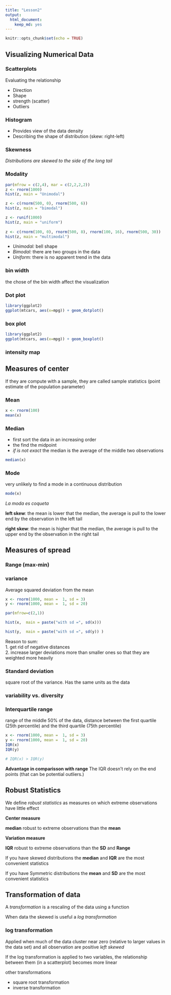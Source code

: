 ```yaml
---
title: "Lesson2"
output: 
  html_document: 
    keep_md: yes
---
```


```r
knitr::opts_chunk$set(echo = TRUE)
```

## **Visualizing Numerical Data** 

### **Scatterplots**  

Evaluating the relationship 

* Direction 
* Shape 
* strength (scatter)
* Outliers

### **Histogram**

* Provides view of the data density 
* Describing the shape of distribution (skew: right-left) 

### **Skewness**

*Distributions are skewed to the side of the long tail*

### **Modality**

```r
par(mfrow = c(2,4), mar = c(2,2,2,2))
z <- rnorm(1000)
hist(z, main = "Unimodal")

z <- c(rnorm(500, 0), rnorm(500, 6))
hist(z, main = "bimodal")

z <- runif(1000)
hist(z, main = "uniform")
      
z <- c(rnorm(100, 0), rnorm(500, 8), rnorm(100, 16), rnorm(500, 30))
hist(z, main = "multimodal")
```

* *Unimodal:* bell shape  
* *Bimodal:* there are two groups in the data  
* *Uniform:* there is no apparent trend in the data  


### **bin width**

the chose of the bin width affect the visualization 

### **Dot plot**

```r
library(ggplot2)
ggplot(mtcars, aes(x=mpg)) + geom_dotplot()

```

### **box plot**

```r
library(ggplot2)
ggplot(mtcars, aes(x=mpg)) + geom_boxplot()

```

### **intensity map**

## **Measures of center**

If they are compute with a sample, they are called sample statistics (point estimate of the population parameter)

### **Mean**
```r
x <- rnorm(100)
mean(x)
```
### **Median**

* first sort the data in an increasing order
* the find the midpoint
* *if is not exact* the median is the average of the middle two observations
```r
median(x)
```

### **Mode**

very unlikely to find a mode in a continuous distribution 

```r
mode(x)
```

*La moda es coqueta*

**left skew**: the mean is lower that the median, the average is pull
to the lower end by the observation in the left tail

**right skew**: the mean is higher that the median, the average is pull to the upper end by the observation in the right tail


## **Measures of spread**

### **Range (max-min)**

### **variance**

Average squared deviation from the mean 

```r
x <- rnorm(1000, mean =  1, sd = 3)
y <- rnorm(1000, mean =  1, sd = 20)

par(mfrow=c(2,1))

hist(x,  main = paste("with sd =", sd(x)))

hist(y,  main = paste("with sd =", sd(y)) )
```

Reason to sum:       
1. get rid of negative distances    
2. increase larger deviations more than smaller ones so that they are weighted more heavily   

### **Standard deviation**  

square root of the variance. Has the same units as the data  

### **variability vs. diversity**    


### **Interquartile range**

range of the middle 50% of the data, distance between the first quartile (25th percentile) and the third quartile (75th percentile)

```r
x <- rnorm(1000, mean =  1, sd = 3)
y <- rnorm(1000, mean =  1, sd = 20)
IQR(x)
IQR(y)

# IQR(x) > IQR(y)
```

**Advantage in comparisson with range** The IQR doesn't rely on the end points (that can be potential outliers.)

## **Robust Statistics**

We define *robust statistics* as measures on which extreme observations have little effect

**Center measure**

**median** robust to extreme observations than the **mean**

**Variation measure**

**IQR** robust to extreme observations than the **SD** and **Range**

If you have skewed distributions the **median** and **IQR** are the most convenient statistics

If you have Symmetric distributions the **mean** and **SD** are the most convenient statistics


## **Transformation of data**

A *transformation* is a rescaling of the data using a function 

When data the skewed is useful a *log transformation*

### **log transformation**

Applied when much of the data cluster near zero (relative to larger values in the data set) and all observation are positive *left skewed*

If the log transformation is applied to two variables, the relationship between them (in a scatterplot) becomes more linear

other transformations  

* square root transformation   
* inverse transformation   









